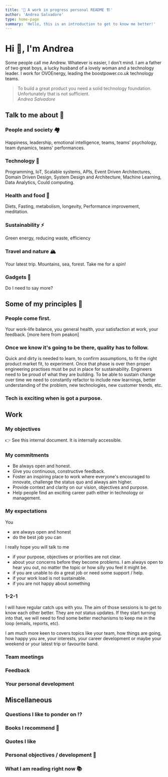 ```yaml
---
title: '🚧 A work in progress personal README 🏗'
author: 'Andrea Salvadore'
type: home-page
summary: 'Hello, this is an introduction to get to know me better!'
---
```


# Hi 👋, I'm Andrea

Some people call me Andrew. Whatever is easier, I don't mind. I am a father of two great boys, a lucky husband of a lovely woman and a technology leader. I work for OVOEnergy, leading the boostpower.co.uk technology teams. 

> To build a great product you need a solid technology foundation. Unfortunately that is not sufficient. <br/> <i>Andrea Salvadore</i>

## Talk to me about 💬

### People and society 🏘
Happiness, leadership, emotional intelligence, teams, teams' psychology, team dynamics, teams' performances. 

### Technology 🤖
Programming, IoT, Scalable systems, APIs, Event Driven Architectures, Domain Driven Design, System Design and Architecture, Machine Learning, Data Analytics, Could computing.

### Health and food 🥬
Diets, Fasting, metabolism, longevity, Performance improvement, meditation. 

### Sustainability ⚡️
Green energy, reducing waste, efficiency

### Travel and nature 🏔
Your latest trip. Mountains, sea, forest. Take me for a spin!

### Gadgets 🚂
Do I need to say more?

## Some of my principles 🧠

### People come first. 
Your work-life balance, you general health, your satisfaction at work, your feedback. [more here from peakon]

### Once we know it's going to be there, quality has to follow. 
Quick and dirty is needed to learn, to confirm assumptions, to fit the right product market fit, to experiment. Once that phase is over then proper engineering practises must be put in place for sustainability. Engineers need to be proud of what they are building. To be able to sustain change over time we need to constantly refactor to include new learnings, better understanding of the problem, new technologies, new customer trends, etc.

### Tech is exciting when is got a purpose.


## Work

### My objectives

👉 See this internal document. It is internally accessible.


### My commitments 

- Be always open and honest. 
- Give you continuous, constructive feedback. 
- Foster an inspiring place to work where everyone's encouraged to innovate, challenge the status quo and always aim higher. 
- Provide context and clarity on our vision, objectives and purpose. 
- Help people find an exciting career path either in technology or management.

### My expectations

You

- are always open and honest
- do the best job you can

I really hope you will talk to me 

- if your purpose, objectives or priorities are not clear. 
- about your concerns before they become problems. I am always open to hear you out, no matter the topic or how silly you feel it might be. 
- if you are unable to do a great job or need some support / help. 
- if your work load is not sustainable. 
- if you are not happy about something 

### 1-2-1

I will have regular catch ups with you. The aim of those sessions is to get to know each other better. They are *not* status updates. If they start turning into that, we will need to find some better mechanisms to keep me in the loop (emails, reports, etc).

I am much more keen to covers topics like your team, how things are going, how happy you are, your interests, your career development or maybe your weekend or your latest trip or favourite band.

### Team meetings

### Feedback

### Your personal development

## Miscellaneous 

### Questions I like to ponder on ⁉️

### Books I recommend 📕

### Quotes I like

### Personal objectives / development 🎯

### What I am reading right now 📚


